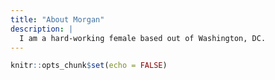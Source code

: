 ```yaml
---
title: "About Morgan"
description: |
  I am a hard-working female based out of Washington, DC.
---
```


```r
knitr::opts_chunk$set(echo = FALSE)
```
